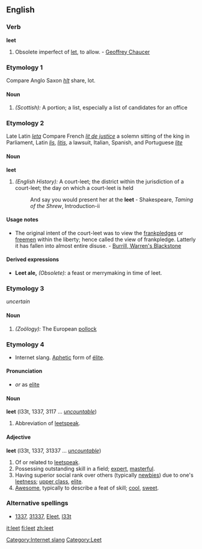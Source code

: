 ==English==

===Verb===
'''leet'''
#Obsolete imperfect of [[let]], to allow. - [[Geoffrey Chaucer]]

===Etymology 1===
Compare Anglo Saxon ''[[hlt]]'' share, lot.

====Noun====
#''(Scottish):'' A portion; a list, especially a list of candidates for an office

===Etymology 2===
Late Latin ''[[leta]]'' Compare French ''[[lit de justice]]'' a solemn sitting of the king in Parliament, Latin ''[[lis]]'', ''[[litis]]'', a lawsuit, Italian, Spanish, and Portuguese ''[[lite]]''

====Noun====
'''leet'''
#''(English History):'' A court-leet; the district within the jurisdiction of a court-leet; the day on which a court-leet is held
#:And say you would present her at the '''leet''' - Shakespeare, ''Taming of the Shrew'', Introduction-ii

====Usage notes====
*The original intent of the court-leet was to view the [[frankpledge]]s or [[freemen]] within the liberty; hence called the view of frankpledge. Latterly it has fallen into almost entire disuse. - [[Burrill, Warren's Blackstone]]

====Derived expressions====
*'''Leet ale,''' ''(Obsolete):'' a feast or merrymaking in time of leet.

===Etymology 3===
''uncertain''

====Noun====
#''(Zoölogy):'' The European [[pollock]]

===Etymology 4===
* Internet slang.  [[Aphetic]] form of [[élite]].  

====Pronunciation====
*{{IPA|/liːt/}} ''or'' as [[elite]]

====Noun====
{{wikipedia}}
'''leet''' (l33t, 1337, 3117 &hellip; ''[[uncountable]]'')
# Abbreviation of [[leetspeak]].

====Adjective====
'''leet''' (l33t, 1337, 31337 &hellip; ''[[uncountable]]'')
# Of or related to [[leetspeak]].
# Possessing outstanding skill in a field; [[expert]], [[masterful]].
# Having superior social rank over others (typically [[newbies]]) due to one's [[leetness]]; [[upper class]], [[elite]].
# [[Awesome]], typically to describe a feat of skill; [[cool]], [[sweet]].

[[Category:Internet slang]]

===Alternative spellings===
* [[1337]], [[31337]], [[Eleet]], [[l33t]]

[[it:leet]]
[[fi:leet]]
[[zh:leet]]

[[Category:Leet]]